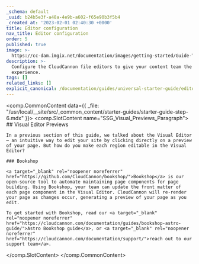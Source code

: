 ```yaml
---
_schema: default
_uuid: b24b5e3f-a48a-4e9b-a602-f65e90b3f5b4
_created_at: '2023-02-01 02:40:30 +0000'
title: Editor configuration
nav_title: Editor configuration
order: 5
published: true
image: >-
  https://cc-dam.imgix.net/documentation/images/getting-started/Guide-Thumbnails/CloudCannon-Getting-Started-Thumbnail-Astro.png
description: >-
  Configure the CloudCannon file editors to give your content team the best
  experience.
tags: []
related_links: []
explicit_canonical: /documentation/guides/universal-starter-guide/editor-configuration/
---
```

<comp.CommonContent data={{ _file: "/usr/local/__site/src/_common_content/starter-guides/starter-guide-step-6.mdx" }}>
  <comp.SlotContent name="SSG_Visual_Previews_Paragraph">
    ## Visual Editor Previews

    In a previous section of this guide, we talked about the Visual Editor — an intuitive way to edit your site by clicking directly on a preview of your page. But how do you make each region editable in the Visual Editor?

    ### Bookshop

    <a target="_blank" rel="noopener noreferrer" href="https://github.com/CloudCannon/bookshop/">Bookshop</a> is our open-source tool to automate maintaining page components for page building. Using Bookshop, your team can update the front matter of each page component in the Visual Editor. CloudCannon will re-render your page as changes occur, generating a preview of your page as you edit.

    To get started with Bookshop, read our <a target="_blank" rel="noopener noreferrer" href="https://cloudcannon.com/documentation/guides/bookshop-astro-guide/">Astro Bookshop guide</a>, or <a target="_blank" rel="noopener noreferrer" href="https://cloudcannon.com/documentation/support/">reach out to our support team</a>.
  </comp.SlotContent>
</comp.CommonContent>